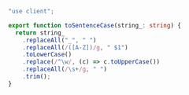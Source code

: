 ```typescript
"use client";

export function toSentenceCase(string_: string) {
  return string_
    .replaceAll("_", " ")
    .replaceAll(/([A-Z])/g, " $1")
    .toLowerCase()
    .replace(/^\w/, (c) => c.toUpperCase())
    .replaceAll(/\s+/g, " ")
    .trim();
}
```

